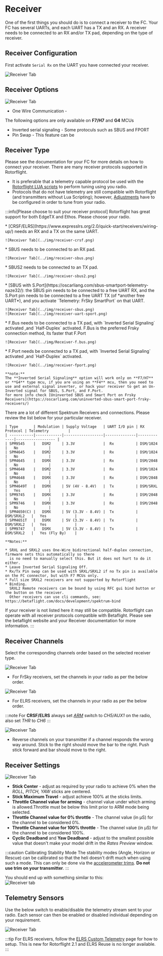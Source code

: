 
# Receiver

One of the first things you should do is to connect a receiver to the FC. Your FC has several UARTs, and each UART has a TX and an RX. A receiver needs to be connected to an RX and/or TX pad, depending on the type of receiver.

## Receiver Configuration

First activate `Serial Rx` on the UART you have connected your receiver.

![Receiver Tab](../img/receiver-uart.png)

## Receiver Options

![Receiver Tab](../img/receiver-options.png)

* One Wire Communication -

The following options are only available on **F7/H7** and **G4** MCUs

* Inverted serial signaling - Some protoculs such as SBUS and FPORT
* Pin Swap - This feature can be

## Receiver Type

Please see the documentation for your FC for more details on how to connect your receiver.
There are many receiver protocols supported in Rotorflight.

* It is preferable that a telemetry capable protocol be used with the [Rotorflight LUA scripts](../../setup/lua-scripts.mdx) to perform tuning using you radio.
* Protocols that do not have telemetry are still compatible with Rotorflight (and transmitters without Lua Scripting); however, [Adjustments](./adjustments.md) have to be configured in order to tune from your radio.

:::info[Please choose to suit your receiver protocol]
<Tabs groupId="receiver-types">
  <TabItem value="" label="Choose Rx">
    Rotorflight has great support for both EdgeTX and Ethos.  Please choose your radio.
  </TabItem>

  <TabItem value="ELRS" label="ELRS">
    * [CRSF/ELRS](https://www.expresslrs.org/2.0/quick-start/receivers/wiring-up/) needs an RX and a TX on the same UART.

    ![Receiver Tab](../img/receiver-crsf.png)
  </TabItem>

  <TabItem value="S.BUS" label="S.BUS">
    * SBUS needs to be connected to an RX pad.

    ![Receiver Tab](../img/receiver-sbus.png)
  </TabItem>

  <TabItem value="S.BUS2" label="S.BUS2">
    * SBUS2 needs to be connected to an TX pad.

    ![Receiver Tab](../img/receiver-sbus2.png)
  </TabItem>

  <TabItem value="S.BUS + S.PORT" label="S.BUS + S.PORT">
    * [SBUS with S.Port](https://oscarliang.com/sbus-smartport-telemetry-naze32/): the SBUS pin needs to be connected to a free UART RX, and the S.Port pin needs to be connected to a free UART TX (of *another free UART*), and you activate `Telemetry: FrSky SmartPort` on that UART.

    ![Receiver Tab](../img/receiver-sbus.png)
    ![Receiver Tab](../img/receiver-uart-sport.png)
  </TabItem>

  <TabItem value="F.BUS" label="F.BUS">
    * F.Bus needs to be connected to a TX pad, with `Inverted Serial Signaling` activated ,and `Half-Duplex` activated. F.Bus is the preferred Frsky connection method, its faster that F.Port

    ![Receiver Tab](../img/Receiver-f.bus.png)
  </TabItem>

  <TabItem value="F.PORT" label="F.PORT">
    * F.Port needs be connected to a TX pad, with `Inverted Serial Signaling` activated ,and `Half-Duplex` activated.

    ![Receiver Tab](../img/receiver-fport.png)

    **note:**
    The **Inverted Serial Signaling** option will work only on **F7/H7** or **G4** type mcu, if you are using an **F4** mcu, then you need to use and external signal inverter, or hack your receiver to get an Un-Inverted signal for SBUS, S.Port, and F.Port.
    for more info check [Uninverted SBUS and Smart Port on Frsky Receivers](https://oscarliang.com/uninverted-sbus-smart-port-frsky-receivers/)
  </TabItem>

  <TabItem value="Spektrum" label="Spektrum">
    There are a lot of different Spektrum Receivers and connections. Please review the list below for your particular receiver.

    | Type       | Modulation | Supply Voltage   | UART I/O pin | RX Protocol | Telemetry         |
    | -----------|------------|------------------|--------------|-------------|------------------ |
    | SPM9545    |   DSM2     | 3.3V             |  Rx          | DSM/1024    |   No              |
    | SPM4645    |   DSM2     | 3.3V             |  Rx          | DSM/1024    |   No              |
    | SPM4645    |   DSMX     | 3.3V             |  Rx          | DSM/2048    |   No              |
    | SPM4648    |   DSM2     | 3.3V             |  Rx          | DSM/1024    |   No              |
    | SPM4648    |   DSMX     | 3.3V             |  Rx          | DSM/2048    |   No              |
    | SPM4649T   |   DSMX     | 5V (4V - 8.4V)   |  Tx          | DSM/SRXL    |   Yes             |
    | SPM9745    |   DSMX     | 3.3V             |  Rx          | DSM/2048    |   No              |
    | SPM9746    |   DSMX     | 3.3V             |  Rx          | DSM/2048    |   No              |
    | SPM4650(C) |   DSMX     | 5V (3.3V - 8.4V) |  Tx          | DSM/SRXL2   |   Yes             |
    | SPM4651T   |   DSMX     | 5V (3.3V - 8.4V) |  Tx          | DSM/SRXL2   |   Yes             |
    | SPM9747    |   DSMX     | 5V (3.3V - 8.4V) |  Tx          | DSM/SRXL2   |   Yes (Fly By)    |

    **Notes:**

    * SRXL and SRXL2 uses One-Wire bidirectional half-duplex connection, firmware sets this automatically so there
      is no need to manually select this. But it does not hurt to do it either.
    * Leave Inverted Serial Signaling Off.
    * Rx/Tx Pin swap can be used with SRXL/SRXL2 if no Tx pin is available on the FC connector, but with F7 MCUs only.
    * Full size SRXL2 receivers are not supported by RotorFlight
    * Binding.
      SRXL2 Remote receivers can be bound by using RFC gui bind button or the button on the receiver.
      Other receivers can use cli commands, see: https://betaflight.com/docs/development/spektrum-bind
  </TabItem>

  <TabItem value="OTHER" label="OTHER">
    If your receiver is not listed here it may still be compatible. Rotorflight can operate with all receiver protocols compatible with Betaflight. Please see the betaflight website and your Receiver documentation for more information.
  </TabItem>
</Tabs>
:::

## Receiver Channels

Select the corresponding channels order based on the selected receiver type.

![Receiver Tab](../img/receiver-channels.png)

* For FrSky receivers, set the channels in your radio as per the below order.

![Receiver Tab](../img/receiver-order-frsky.png)

* For ELRS receivers, set the channels in your radio as per the below order.

:::note
For **CRSF/ELRS** always set [*ARM*](./modes.md#arm) switch to *CH5/AUX1* on the radio, also set *THR* to *CH6*
:::

![Receiver Tab](../img/receiver-order-elrs.png)

* Reverse channels on your transmitter if a channel responds the wrong way around. Stick to the right should move the bar to the right. Push stick forward and bar should move to the right.

## Receiver Settings

![Receiver Tab](../img/receiver-settings.png)

* **Stick Center** - adjust as required by your radio to achieve 0% when the *ROLL, PITCH, YAW* sticks are centered.
* **Stick Maximum Travel** - adjust achieve 100% at the sticks limits.
* **Throttle Channel value for arming** - channel value under which arming is allowed.Throttle must be below this limit prior to ARM mode being selected.
* **Throttle Channel value for 0% throttle** - The channel value (in µS) for the channel to be considered 0%.
* **Throttle Channel value for 100% throttle** - The channel value (in µS) for the channel to be considered 100%.
* **Cyclic Deadband** and **Yaw Deadband** - adjust to the smallest possible value that doesn't make your model drift in the *Rates Preview* window.

:::caution
Calibrating Stability Mode
The stability modes (Angle, Horizon or Rescue) can be calibrated so that the heli doesn't drift much when using such a mode. This can only be done via the [accelerometer trims](../../setup/using-stability-modes-example.md).
**Do not use trim on your transmitter**.
:::

You should end up with something similar to this:\
![Receiver tab](../img/tx-output-calibrated.gif)

## Telemetry Sensors

Use the below switch to enable/disable the telemetry stream sent to your radio. Each sensor can then be enabled or disabled individual depending on your requirement.

![Receiver Tab](../img/receiver-telem-sensors.png)

:::tip
For ELRS receivers, follow the [ELRS Custom Telemetry](../../setup/elrs-custom-telemetry.mdx) page for how to setup. This is new for Rotorflight 2.1 and ELRS Reuse is no longer available.
:::
